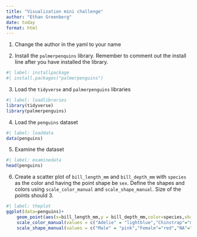 ```yaml
---
title: "Visualization mini challenge"
author: "Ethan Greenberg"
date: today
format: html
---
```


1.  Change the author in the yaml to your name

2.  Install the `palmerpenquins` library. Remember to comment out the install line after you have installed the library.



```r
#| label: installpackage 
#| install.packages("palmerpenguins")


```

3.  Load the `tidyverse` and `palmerpenguins` libraries

```r
#| label: loadlibraries
library(tidyverse)
library(palmerpenguins)

```

4.  Load the `penguins` dataset

```r
#| label: loaddata
data(penguins)

```

5.  Examine the dataset

```r
#| label: examinedata
head(penguins)

```

6.  Create a scatter plot of `bill_length_mm` and `bill_depth_mm` with `species` as the color and having the point shape be `sex`. Define the shapes and colors using `scale_color_manual` and `scale_shape_manual`. Size of the points should 3.

```r
#| label: theplot
ggplot(data=penguins)+
    geom_point(aes(x=bill_length_mm,y = bill_depth_mm,color=species,shape=sex),size=3)+
    scale_color_manual(values = c("Adelie" = "lightblue","Chinstrap"="magenta","Gentoo"="red")) #+
    scale_shape_manual(values = c("Male" = "pink","Female"="red","NA"="orange","Premium"="green","Ideal"="darkgreen"))


```
